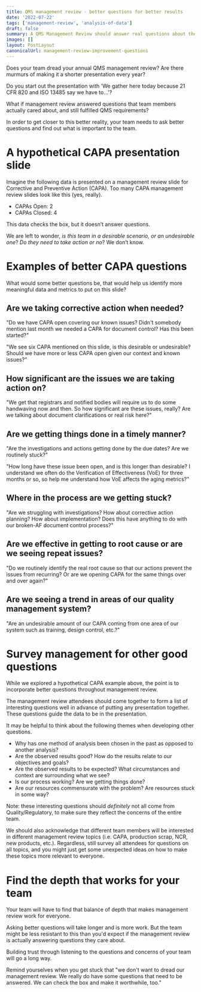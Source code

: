 ```yaml
---
title: QMS management review - better questions for better results
date: '2022-07-22'
tags: ['management-review', 'analysis-of-data']
draft: false
summary: A QMS Management Review should answer real questions about the business and the QMS.  Teams get better results by focusing on the questions they want to answer, rather than the form of the data they have.
images: []
layout: PostLayout
canonicalUrl: management-review-improvement-questions
---
```


Does your team dread your annual QMS management review? Are there murmurs of making it a shorter presentation every year?

Do you start out the presentation with 'We gather here today because 21 CFR 820 and ISO 13485 say we have to...'?

What if management review answered questions that team members actually cared about, and still fulfilled QMS requirements?

In order to get closer to this better reality, your team needs to ask better questions and find out what is important to the team.

# A hypothetical CAPA presentation slide

Imagine the following data is presented on a management review slide for Corrective and Preventive Action (CAPA). Too many CAPA management review slides look like this (yes, really).

- CAPAs Open: 2
- CAPAs Closed: 4

This data checks the box, but it doesn’t answer questions.

We are left to wonder, _is this team in a desirable scenario, or an undesirable one_? _Do they need to take action or no_? We don’t know.

# Examples of better CAPA questions

What would some better questions be, that would help us identify more meaningful data and metrics to put on this slide?

## Are we taking corrective action when needed?

"Do we have CAPA open covering our known issues? Didn't somebody mention last month we needed a CAPA for document control? Has this been started?"

"We see six CAPA mentioned on this slide, is this desirable or undesirable? Should we have more or less CAPA open given our context and known issues?"

## How significant are the issues we are taking action on?

"We get that registrars and notified bodies will require us to do some handwaving now and then. So how significant are these issues, really? Are we talking about document clarifications or real risk here?"

## Are we getting things done in a timely manner?

"Are the investigations and actions getting done by the due dates? Are we routinely stuck?"

"How long have these issue been open, and is this longer than desirable? I understand we often do the Verification of Effectiveness (VoE) for three months or so, so help me understand how VoE affects the aging metrics?"

## Where in the process are we getting stuck?

"Are we struggling with investigations? How about corrective action planning? How about implementation? Does this have anything to do with our broken-AF document control process?"

## Are we effective in getting to root cause or are we seeing repeat issues?

"Do we routinely identify the real root cause so that our actions prevent the issues from recurring? Or are we opening CAPA for the same things over and over again?"

## Are we seeing a trend in areas of our quality management system?

"Are an undesirable amount of our CAPA coming from one area of our system such as training, design control, etc.?"

# Survey management for other good questions

While we explored a hypothetical CAPA example above, the point is to incorporate better questions throughout management review.

The management review attendees should come together to form a list of interesting questions well in advance of putting any presentation together. These questions guide the data to be in the presentation.

It may be helpful to think about the following themes when developing other questions.

- Why has one method of analysis been chosen in the past as opposed to another analysis?
- Are the observed results good? How do the results relate to our objectives and goals?
- Are the observed results to be expected? What circumstances and context are surrounding what we see?
- Is our process working? Are we getting things done?
- Are our resources commensurate with the problem? Are resources stuck in some way?

Note: these interesting questions should _definitely_ not all come from Quality/Regulatory, to make sure they reflect the concerns of the entire team.

We should also acknowledge that different team members will be interested in different management review topics (i.e. CAPA, production scrap, NCR, new products, etc.). Regardless, still survey all attendees for questions on all topics, and you might just get some unexpected ideas on how to make these topics more relevant to everyone.

# Find the depth that works for your team

Your team will have to find that balance of depth that makes management review work for everyone.

Asking better questions will take longer and is more work. But the team might be less resistant to this than you'd expect if the management review is actually answering questions they care about.

Building trust through listening to the questions and concerns of your team will go a long way.

Remind yourselves when you get stuck that "we don't want to dread our management review. We really do have some questions that need to be answered. We can check the box and make it worthwhile, too."
